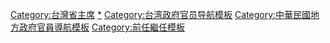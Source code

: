 {{Navbox
|name = 臺灣省政府主席
|title = [[File:Flag of Taiwan Province.svg|25px]] [[臺灣省政府]][[臺灣省政府主席|主席]]

|group1 = 精省前<br /><small>1947-1994</small>
|list1 = [[魏道明]]{{to}}[[陳誠]]{{to}}[[吳國楨]]{{to}}[[俞鴻鈞]]{{to}}[[嚴家淦]]{{to}}[[周至柔]]{{to}}[[黃杰 (將軍)|-{zh-hans:黄杰;zh-hant:黃杰;}-]]{{to}}[[陳大慶]]{{to}}[[謝東閔 (台灣)|謝東閔]]{{to}}[[瞿韶華]]（代理）{{to}}[[林洋港]]{{to}}[[李登輝]]{{to}}[[劉兆田]]（代理）{{to}}[[邱創煥]]{{to}}[[連戰]]{{to}}[[凃德錡]]（代理）{{to}}[[宋楚瑜]]

|group2 = [[精省]]後<br /><small>1998-2018</small>
|list2 = [[趙守博]]{{to}}[[江清馦]]（代理）{{to}}[[張博雅]]{{to}}[[范光群]]{{to}}[[林光華]]{{to}}[[鄭培富]]（代理）{{to}}[[林錫耀]]{{to}}[[蔡勳雄]]{{to}}[[張進福]]{{to}}[[林政則]]{{to}}[[施俊吉]]{{to}}[[許璋瑤]]{{to}}[[吳澤成]]{{to}}（廢止）
|below = 注：1994年至1998年之間該職務被民選的'''臺灣省省長'''取代，唯一一位省長為[[宋楚瑜]]。
}}[[Category:台灣省主席]]<noinclude>

[[Category:台灣省主席|*]]
[[Category:台湾政府官员导航模板]]
[[Category:中華民國地方政府官員導航模板]]
[[Category:前任繼任模板]]
</noinclude>